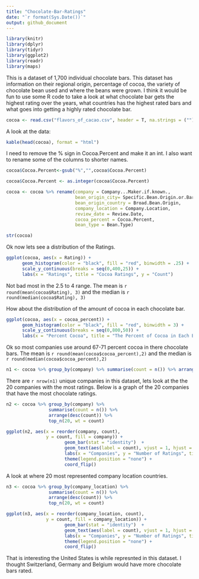 ```yaml
---
title: "Chocolate-Bar-Ratings"
date: "`r format(Sys.Date())`"
output: github_document
---   
```

   
      
```r
library(knitr)
library(dplyr)
library(tidyr)
library(ggplot2)
library(readr)
library(maps)
```    
   
      
This is a dataset of 1,700 individual chocolate bars. This dataset has information on their regional origin, percentage of cocoa, the variety of chocolate bean used and where the beans were grown. I think it would be fun to use some R code to take a look at what chocolate bar gets the highest rating over the years, what countries has the highest rated bars and what goes into getting a highly rated chocolate bar.   

   
```r
cocoa <- read.csv("flavors_of_cacao.csv", header = T, na.strings = (""))

```   
   
A look at the data:   
```r
kable(head(cocoa), format = "html")
```  
   
I need to remove the % sign in Cocoa.Percent and make it an int. I also want to rename some of the columns to shorter names.   

   
```r
cocoa$Cocoa.Percent<-gsub("%","",cocoa$Cocoa.Percent)

cocoa$Cocoa.Percent <- as.integer(cocoa$Cocoa.Percent)

cocoa <- cocoa %>% rename(company = Company...Maker.if.known., 
                          bean_origin_city= Specific.Bean.Origin.or.Bar.Name, 
                          bean_origin_country = Broad.Bean.Origin, 
                          company_location = Company.Location, 
                          review_date = Review.Date, 
                          cocoa_percent = Cocoa.Percent, 
                          bean_type = Bean.Type)

str(cocoa)

```   
   
Ok now lets see a distribution of the Ratings.   
```r
ggplot(cocoa, aes(x = Rating)) +
      geom_histogram(color = "black", fill = "red", binwidth = .25) +
      scale_y_continuous(breaks = seq(0,400,25)) +
      labs(x = "Ratings", title = "Cocoa Ratings", y = "Count")
```    

Not bad most in the 2.5 to 4 range. The mean is `r round(mean(cocoa$Rating), 3)` and the median is `r round(median(cocoa$Rating), 3)`   

How about the distribution of the amount of cocoa in each chocolate bar.   
```r
ggplot(cocoa, aes(x = cocoa_percent)) +
      geom_histogram(color = "black", fill = "red", binwidth = 3) +
      scale_y_continuous(breaks = seq(0,800,50)) +
      labs(x = "Percent Cocoa", title = "The Percent of Cocoa in Each Bar", y = "Count")
```   
Ok so most companies use around 67-71 percent cocoa in there chocolate bars. The mean is `r round(mean(cocoa$cocoa_percent),2)` and the median is `r round(median(cocoa$cocoa_percent),2)`

   
  
```r
n1 <- cocoa %>% group_by(company) %>% summarise(count = n()) %>% arrange(desc(count))
```   
   
There are `r nrow(n1)` unique companies in this dataset, lets look at the the 20 companies with the most ratings. Below is a graph of the 20 companies that have the most chocolate ratings.    

```r
n2 <- cocoa %>% group_by(company) %>% 
                summarise(count = n()) %>% 
                arrange(desc(count)) %>%
                top_n(20, wt = count)

ggplot(n2, aes(x = reorder(company, count),
               y = count, fill = company)) + 
                      geom_bar(stat = "identity")  +
                      geom_text(aes(label = count), vjust = 1, hjust = .5) + 
                      labs(x = "Companies", y = "Number of Ratings", title = "Companies With the most Ratings") +
                      theme(legend.position = "none") +
                      coord_flip()
```   

   
A look at where 20 most represented company location countries.   

```r
n3 <- cocoa %>% group_by(company_location) %>% 
                summarise(count = n()) %>% 
                arrange(desc(count)) %>%
                top_n(20, wt = count)   

ggplot(n3, aes(x = reorder(company_location, count),
               y = count, fill = company_location)) + 
                      geom_bar(stat = "identity")  +
                      geom_text(aes(label = count), vjust = 1, hjust = .5) + 
                      labs(x = "Companies", y = "Number of Ratings", title = "Companies With the most Ratings") +
                      theme(legend.position = "none") +
                      coord_flip()
```   

That is interesting the United States is while represnted in this dataset. I thought Switzerland, Germany and Belgium would have more chocolate bars rated.   
   




    
       



   
      

   










